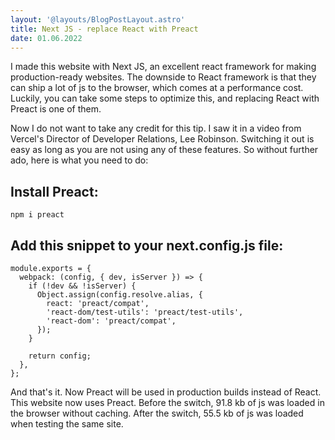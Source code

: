 ```yaml
---
layout: '@layouts/BlogPostLayout.astro'
title: Next JS - replace React with Preact
date: 01.06.2022
---
```


I made this website with Next JS, an excellent react framework for making production-ready websites. The downside to React framework is that they can ship a lot of js to the browser, which comes at a performance cost. Luckily, you can take some steps to optimize this, and replacing React with Preact is one of them.

Now I do not want to take any credit for this tip. I saw it in a video from Vercel's Director of Developer Relations, Lee Robinson. Switching it out is easy as long as you are not using any of these features. So without further ado, here is what you need to do:

## Install Preact:

```
npm i preact
```

## Add this snippet to your next.config.js file:

```
module.exports = {
  webpack: (config, { dev, isServer }) => {
    if (!dev && !isServer) {
      Object.assign(config.resolve.alias, {
        react: 'preact/compat',
        'react-dom/test-utils': 'preact/test-utils',
        'react-dom': 'preact/compat',
      });
    }

    return config;
  },
};
```

And that's it. Now Preact will be used in production builds instead of React. This website now uses Preact. Before the switch, 91.8 kb of js was loaded in the browser without caching. After the switch, 55.5 kb of js was loaded when testing the same site.